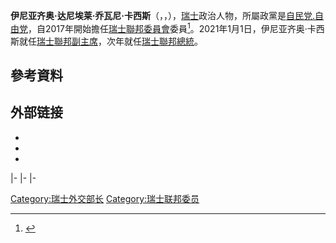 {{noteTA
|G1=瑞士地名
|1=zh:主席;zh-hans:主席;zh-hant:主席;zh-hk:主席;zh-tw:總統;
}}
{{Infobox officeholder
|name          = 伊尼亚齐奥·卡西斯<br>Ignazio Cassis
|image         = Ignazio Cassis (2022).jpg
|office        = [[瑞士聯邦總統|瑞士聯邦總統]]
|vicepresident = [[阿蘭·貝爾塞|阿蘭·貝爾塞]]
|term_start    = 2022年1月1日
|predecessor   = [[居伊·帕姆兰|居伊·帕姆兰]]
|office1       = [[瑞士聯邦委員會|瑞士聯邦副主席]]
|termstart1    = 2021年1月1日
|president1    = [[居伊·帕姆兰|居伊·帕姆兰]]
|predecessor1  = [[居伊·帕姆兰|居伊·帕姆兰]]
|successor1    = 
|office2       = [[瑞士联邦外交事务部|瑞士联邦外交事务部]]部长
|term_start2   = 2017年11月1日
|term_end2     = 
|predecessor2  = [[迪迪埃·布爾克哈爾特|迪迪埃·布爾克哈爾特]]
|successor2    = 
|office3       = [[瑞士联邦委员会委员列表|瑞士联邦委员会委员]]
|term_start3   = 2017年11月1日
|term_end3     = 
|predecessor3  = [[迪迪埃·布爾克哈爾特|迪迪埃·布爾克哈爾特]]
|successor3    = 
|birth_date    = {{birth date and age|1961|4|13|df=y}}
|birth_place   = {{CHE}}[[塞薩_(提契諾州)|塞薩]]
|death_date    = 
|death_place   = 
|party         = [[自民党.自由党|自民党.自由党]]
|spouse        = 保拉·卡西斯（Paola Cassis）
|alma_mater    = [[苏黎世大学|苏黎世大学]]<br>[[洛桑大学|洛桑大学]]
}}
'''伊尼亚齐奥·达尼埃莱·乔瓦尼·卡西斯'''（{{lang-it|Ignazio Daniele Giovanni Cassis}}，{{IPA-it|iɲˈɲattsjo ˈkassis}}，{{bd|1961年|4月13日||}}），[[瑞士|瑞士]]政治人物，所屬政黨是[[自民党.自由党|自民党.自由党]]，自2017年開始擔任[[瑞士聯邦委員會|瑞士聯邦委員會]]委員<ref name=":0">{{Cite news|url=https://www.24heures.ch/suisse/ignazio-cassis-pied-mur-europeen/story/31075762|title=Ignazio Cassis au pied du mur européen|last=Quiquerez|first=Florent|date=1 November 2017|work=24Heures|access-date=2017-11-01|language=fr|issn=1424-4039|archive-date=2020-10-20|archive-url=https://web.archive.org/web/20201020091724/https://www.24heures.ch/suisse/ignazio-cassis-pied-mur-europeen/story/31075762|dead-url=no}}</ref>。2021年1月1日，伊尼亚齐奥·卡西斯就任[[瑞士聯邦委員會|瑞士聯邦副主席]]，次年就任[[瑞士聯邦總統|瑞士聯邦總統]]。

==參考資料==
{{reflist}}

== 外部链接 ==
{{commons category|Ignazio Cassis}}
* {{official website|http://www.ignaziocassis.ch/}}
* {{Parliament.ch|3828}}
* {{Swiss Federal Councillor|ignazio-cassis}}

{{s-start}}
{{s-off}}
{{s-bef|rows=2|before=[[迪迪埃·布爾克哈爾特|迪迪埃·布爾克哈爾特]]}}
{{s-ttl|title=[[瑞士联邦委员会委员列表|瑞士联邦委员会委员]]|years=2017年至今}}
{{s-inc|rows=2}}
|-
{{s-ttl|title=[[瑞士联邦外交事务部|瑞士联邦外交事务部]]部长|years=2017年至今}}
|-
{{s-bef|before=[[居伊·帕姆兰|居伊·帕姆兰]]}}
{{s-ttl|title=瑞士聯邦副主席|years=2021年}}
{{s-aft|after=[[阿蘭·貝爾塞|阿蘭·貝爾塞]]}}
|-
{{s-bef|before=[[居伊·帕姆兰|居伊·帕姆兰]]}}
{{s-ttl|title=[[瑞士聯邦總統|瑞士聯邦總統]]|years=2022年}}
{{s-inc}}
{{s-end}}
{{瑞士联邦委员}}
{{Authority control}}
{{Portal bar|瑞士|政治|人物}}

[[Category:瑞士外交部长|Category:瑞士外交部长]]
[[Category:瑞士联邦委员|Category:瑞士联邦委员]]